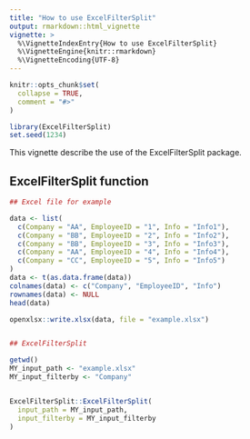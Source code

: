 ```yaml
---
title: "How to use ExcelFilterSplit"
output: rmarkdown::html_vignette
vignette: >
  %\VignetteIndexEntry{How to use ExcelFilterSplit}
  %\VignetteEngine{knitr::rmarkdown}
  %\VignetteEncoding{UTF-8}
---
```


```r
knitr::opts_chunk$set(
  collapse = TRUE,
  comment = "#>"
)
```

```r
library(ExcelFilterSplit)
set.seed(1234)
```


This vignette describe the use of the ExcelFilterSplit package.

## ExcelFilterSplit function 

```r

## Excel file for example 

data <- list(
  c(Company = "AA", EmployeeID = "1", Info = "Info1"),
  c(Company = "BB", EmployeeID = "2", Info = "Info2"),
  c(Company = "BB", EmployeeID = "3", Info = "Info3"),
  c(Company = "AA", EmployeeID = "4", Info = "Info4"),
  c(Company = "CC", EmployeeID = "5", Info = "Info5")
)
data <- t(as.data.frame(data))
colnames(data) <- c("Company", "EmployeeID", "Info")
rownames(data) <- NULL
head(data)

openxlsx::write.xlsx(data, file = "example.xlsx")


## ExcelFilterSplit

getwd()
MY_input_path <- "example.xlsx"
MY_input_filterby <- "Company"


ExcelFilterSplit::ExcelFilterSplit(
  input_path = MY_input_path,
  input_filterby = MY_input_filterby
)

```
